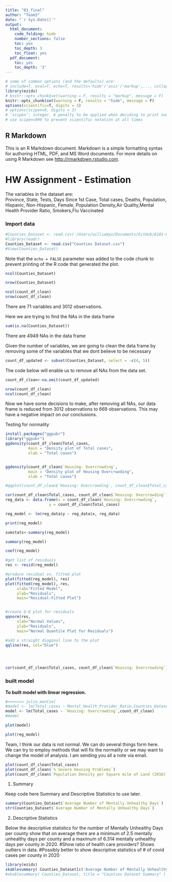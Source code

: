 ```yaml
---
title: "01_final"
author: "Team3"
date: "`r Sys.Date()`"
output: 
  html_document:
    code_folding: hide
    number_sections: false
    toc: yes
    toc_depth: 3
    toc_float: yes
  pdf_document:
    toc: yes
    toc_depth: '3'
---
```


```r
# some of common options (and the defaults) are: 
# include=T, eval=T, echo=T, results='hide'/'asis'/'markup',..., collapse=F, warning=T, message=T, error=T, cache=T, fig.width=6, fig.height=4, fig.dim=c(6,4) #inches, fig.align='left'/'center','right', 
library(ezids)
# knitr::opts_chunk$set(warning = F, results = "markup", message = F)
knitr::opts_chunk$set(warning = F, results = "hide", message = F)
options(scientific=T, digits = 3) 
# options(scipen=9, digits = 3) 
# ‘scipen’: integer. A penalty to be applied when deciding to print numeric values in fixed or exponential notation.  Positive values bias towards fixed and negative towards scientific notation: fixed notation will be preferred unless it is more than ‘scipen’ digits wider.
# use scipen=999 to prevent scientific notation at all times
```

## R Markdown

This is an R Markdown document. Markdown is a simple formatting syntax for authoring HTML, PDF, and MS Word documents. For more details on using R Markdown see <http://rmarkdown.rstudio.com>.

# HW Assignment - Estimation 
The variables in the dataset are:  
Province,	State, Tests,	Days Since 1st Case,	Total cases,	Deaths,	Population, Hispanic,	Non-Hispanic, Female,	Population Density,Air Quality,Mental Health Provider Ratio,	Smokers,Flu Vaccinated

### Import data

```r
#Counties_Dataset <- read.csv('/Users/williamyu/Documents/GitHub/6101-Group-Project/Counties Dataset.csv')
#library(readr)
Counties_Dataset <- read.csv("Counties Dataset.csv")
#View(Counties_Dataset)
```

Note that the `echo = FALSE` parameter was added to the code chunk to prevent printing of the R code that generated the plot.

```r

ncol(Counties_Dataset)

nrow(Counties_Dataset)

ncol(count_df_clean)
nrow(count_df_clean)

```

There are 71 variables and 3012 observations.


Here we are trying to find the NAs in the data frame
```r

sum(is.na(Counties_Dataset))

```

There are 4949 NAs in the data frame

Given the number of variables, we are going to clean the data frame by removing some of the variables that we dont believe to be necessary

```r

count_df_updated <- subset(Counties_Dataset, select = -c(4, 5))


```

The code below will enable us to remove all NAs from the data set.
```r

count_df_clean<-na.omit(count_df_updated)

nrow(count_df_clean)
ncol(count_df_clean)

```

Now we have some decisions to make, after removing all NAs, our data frame is reduced from 3012 observations to 669 observations. This may have a negative impact on our conclusions. 


Testing for normality

```r
install.packages("ggpubr")
library("ggpubr")
ggdensity(count_df_clean$Total_cases, 
          main = "Density plot of Total cases",
          xlab = "Total cases")


ggdensity(count_df_clean$`Housing: Overcrowding`, 
          main = "Density plot of Housing Overcrwoding",
          xlab = "Total cases")

```
```r
#qqplot(count_df_clean$`Housing: Overcrowding`, count_df_clean$Total_cases, main = "QQ Plot of Total cases", xlab = "Average Number of Mentally Unhealth Days")

cor(count_df_clean$Total_cases, count_df_clean$`Housing: Overcrowding`)
reg_data <- data.frame(x = count_df_clean$`Housing: Overcrowding`,
                   y = count_df_clean$Total_cases)

reg_model <- lm(reg_data$y ~ reg_data$x, reg_data)

print(reg_model)

sumstats<-summary(reg_model)

summary(reg_model)

coef(reg_model)

#get list of residuals 
res <- resid(reg_model)

#produce residual vs. fitted plot
plot(fitted(reg_model), res)
plot(fitted(reg_model), res,
     xlab="Fitted Model", 
     ylab="Residuals", 
     main="Residual-Fitted Plot")


#create Q-Q plot for residuals
qqnorm(res,
     xlab="Normal Values", 
     ylab="Residuals", 
     main="Normal Quantile Plot for Residuals")

#add a straight diagonal line to the plot
qqline(res, col="blue") 





```
```r
cor(count_df_clean$Total_cases, count_df_clean$`Housing: Overcrowding`)

```

### built model  
**To built model with linear regression.** 
```r
#<<<<<<< julia_montiel
#model <- lm(Total_cases ~ Mental_Health_Provider_Ratio,Counties_Dataset)
model <- lm(Total_cases ~ `Housing: Overcrowding`,count_df_clean)
#model
```

```r
plot(model)
```

```r
plot(reg_model)
```
Team, I think our data is not normal. We can do several things form here. We can try to employ methods that will fix the normality or we may want to change the model of analysis. I am sending you all a note via email.

```r
plot(count_df_clean$Total_cases)
plot(count_df_clean$`% Severe Housing Problems`)
plot(count_df_clean$`Population Density per Square mile of Land (2010)`)

```

1. Summary 

Keep code here Summary and Descriptive Statistics to use later. 

```r
summary(Counties_Dataset$`Average Number of Mentally Unhealthy Days`)
str(Counties_Dataset$`Average Number of Mentally Unhealthy Days`)
```

2. Descriptive Statistics

Below the descriptive statistics for the number of Mentally Unhealthy Days per county show that on average there are a minimum of 2.5 mentally unhealthy days per county and a maximum of 6.314 mentally unhealthy days per county in 2020. 
#Show ratio of health care providers? Shows outliers in data. 
#Possibly better to show descriptive statistics of # of covid cases per county in 2020 

```r
library(ezids)
xkablesummary( Counties_Dataset[c('Average Number of Mentally Unhealthy Days' , 'Mental Health Provider Ratio')], title = "Counties Dataset Summary" )
#xkablesummary( Counties_Dataset, title = "Counties Dataset Summary" )
```
